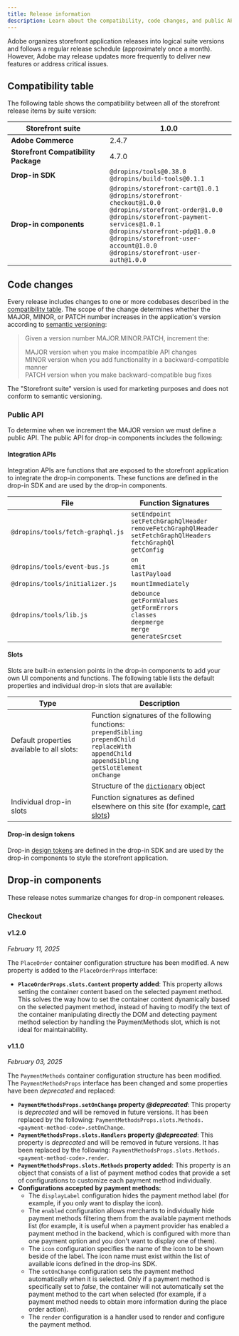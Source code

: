 ```yaml
---
title: Release information
description: Learn about the compatibility, code changes, and public API for Adobe Commerce storefront application releases.
---
```



Adobe organizes storefront application releases into logical suite versions and follows a regular release schedule (approximately once a month). However, Adobe may release updates more frequently to deliver new features or address critical issues. 

## Compatibility table

The following table shows the compatibility between all of the storefront release items by suite version:

| Storefront suite | | 1.0.0 |
|---|---|---|
| **Adobe Commerce** | | 2.4.7 |
| **Storefront Compatibility Package** | | 4.7.0 |
| **Drop-in SDK** | | `@dropins/tools@0.38.0`<br/>`@dropins/build-tools@0.1.1` |
| **Drop-in components** | | `@dropins/storefront-cart@1.0.1`<br/>`@dropins/storefront-checkout@1.0.0`<br/>`@dropins/storefront-order@1.0.0`<br/>`@dropins/storefront-payment-services@1.0.1`<br/>`@dropins/storefront-pdp@1.0.0`<br/>`@dropins/storefront-user-account@1.0.0`<br/>`@dropins/storefront-user-auth@1.0.0` |

## Code changes

Every release includes changes to one or more codebases described in the [compatibility table](/releases/#compatibility-table). The scope of the change determines whether the MAJOR, MINOR, or PATCH number increases in the application's version according to [semantic versioning](https://semver.org/):

> Given a version number MAJOR.MINOR.PATCH, increment the:
> 
> MAJOR version when you make incompatible API changes  
> MINOR version when you add functionality in a backward-compatible manner  
> PATCH version when you make backward-compatible bug fixes  

<Aside type="note">
The "Storefront suite" version is used for marketing purposes and does not conform to semantic versioning.
</Aside>

### Public API

To determine when we increment the MAJOR version we must define a public API. The public API for drop-in components includes the following:

#### Integration APIs

Integration APIs are functions that are exposed to the storefront application to integrate the drop-in components. These functions are defined in the drop-in SDK and are used by the drop-in components.

| File | Function Signatures |
|---|---|
| `@dropins/tools/fetch-graphql.js` | `setEndpoint`<br/>`setFetchGraphQlHeader`<br/>`removeFetchGraphQlHeader`<br/>`setFetchGraphQlHeaders`<br/>`fetchGraphQl`<br/>`getConfig` |
| `@dropins/tools/event-bus.js` | `on`<br/>`emit`<br/>`lastPayload` |
| `@dropins/tools/initializer.js` | `mountImmediately` |
| `@dropins/tools/lib.js` | `debounce`<br/>`getFormValues`<br/>`getFormErrors`<br/>`classes`<br/>`deepmerge`<br/>`merge`<br/>`generateSrcset` |

#### Slots

Slots are built-in extension points in the drop-in components to add your own UI components and functions. The following table lists the default properties and individual drop-in slots that are available:

| Type | Description |
|---|---|
| Default properties available to all slots: | Function signatures of the following functions:<br/>`prependSibling`<br/>`prependChild`<br/>`replaceWith`<br/>`appendChild`<br/>`appendSibling`<br/>`getSlotElement`<br/>`onChange` |
| | Structure of the [`dictionary`](/dropins/labeling/#drop-in-component-dictionaries) object |
| Individual drop-in slots | Function signatures as defined elsewhere on this site (for example, [cart slots](https://experienceleague.adobe.com/developer/commerce/storefront/dropins/cart/slots/)) |

#### Drop-in design tokens

Drop-in [design tokens](/dropins/branding/#design-tokens) are defined in the drop-in SDK and are used by the drop-in components to style the storefront application.

## Drop-in components

These release notes summarize changes for drop-in component releases.

### Checkout

#### v1.2.0

_February 11, 2025_

The `PlaceOrder` container configuration structure has been modified. A new property is added to the `PlaceOrderProps` interface:

- **`PlaceOrderProps.slots.Content` property added**: This property allows setting the container content based on the selected payment method. This solves the way how to set the container content dynamically based on the selected payment method, instead of having to modify the text of the container manipulating directly the DOM and detecting payment method selection by handling the PaymentMethods slot, which is not ideal for maintainability.

#### v1.1.0

_February 03, 2025_

The `PaymentMethods` container configuration structure has been modified. The `PaymentMethodsProps` interface has been changed and some properties have been _deprecated_ and replaced:

- **`PaymentMethodsProps.setOnChange` property _@deprecated_**: This property is _deprecated_ and will be removed in future versions. It has been replaced by the following: `PaymentMethodsProps.slots.Methods.<payment-method-code>.setOnChange`.
- **`PaymentMethodsProps.slots.Handlers` property _@deprecated_**: This property is _deprecated_ and will be removed in future versions. It has been replaced by the following: `PaymentMethodsProps.slots.Methods.<payment-method-code>.render`.
- **`PaymentMethodsProps.slots.Methods` property added**: This property is an object that consists of a list of payment method codes that provide a set of configurations to customize each payment method individually.
- **Configurations accepted by payment methods:**
  - The `displayLabel` configuration hides the payment method label (for example, if you only want to display the icon).
  - The `enabled` configuration allows merchants to individually hide payment methods filtering them from the available payment methods list (for example, it is useful when a payment provider has enabled a payment method in the backend, which is configured with more than one payment option and you don't want to display one of them).
  - The `icon` configuration specifies the name of the icon to be shown beside of the label. The icon name must exist within the list of available icons defined in the drop-ins SDK.
  - The `setOnChange` configuration sets the payment method automatically when it is selected. Only if a payment method is specifically set to _false_, the container will not automatically set the payment method to the cart when selected (for example, if a payment method needs to obtain more information during the place order action).
  - The `render` configuration is a handler used to render and configure the payment method.
